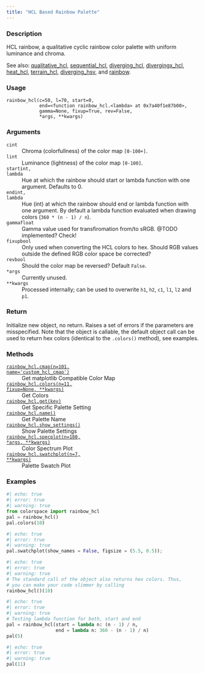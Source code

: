 ```yaml
---
title: "HCL Based Rainbow Palette"
---
```


### Description

HCL rainbow, a qualitative cyclic rainbow color palette with uniform
luminance and chroma.

See also: [qualitative_hcl](colorspace.palettes.qualitative_hcl.qmd), [sequential_hcl](colorspace.palettes.sequential_hcl.qmd),
[diverging_hcl](colorspace.palettes.diverging_hcl.qmd), [divergingx_hcl](colorspace.palettes.divergingx_hcl.qmd),
[heat_hcl](colorspace.palettes.heat_hcl.qmd), [terrain_hcl](colorspace.palettes.terrain_hcl.qmd), [diverging_hsv](colorspace.palettes.diverging_hsv.qmd),
and [rainbow](colorspace.palettes.rainbow.qmd).

### Usage

<pre><code class='language-python'>rainbow_hcl(c=50, l=70, start=0,<br/>            end=&lt;function rainbow_hcl.&lt;lambda&gt; at 0x7a40f1e87b00&gt;,<br/>            gamma=None, fixup=True, rev=False,<br/>            *args, **kwargs)</code></pre>

### Arguments

<dl class="pyp-list param-list">
  <dt style = "white-space: nowrap; font-family: monospace; vertical-align: top">
   <code id="colorspace.palettes.rainbow_hcl:c">c</code><code class="argument-class">int</code>
  </dt>
 <dd>Chroma (colorfullness) of the color map `[0-100+]`.</dd>
  <dt style = "white-space: nowrap; font-family: monospace; vertical-align: top">
   <code id="colorspace.palettes.rainbow_hcl:l">l</code><code class="argument-class">int</code>
  </dt>
 <dd>Luminance (lightness) of the color map `[0-100]`.</dd>
  <dt style = "white-space: nowrap; font-family: monospace; vertical-align: top">
   <code id="colorspace.palettes.rainbow_hcl:start">start</code><code class="argument-class">int, lambda</code>
  </dt>
 <dd>Hue at which the rainbow should start or lambda function
with one argument. Defaults to 0.</dd>
  <dt style = "white-space: nowrap; font-family: monospace; vertical-align: top">
   <code id="colorspace.palettes.rainbow_hcl:end">end</code><code class="argument-class">int, lambda</code>
  </dt>
 <dd>Hue (int) at which the rainbow should end or lambda function
with one argument. By default a lambda function evaluated when
drawing colors (`360 * (n - 1) / n`).</dd>
  <dt style = "white-space: nowrap; font-family: monospace; vertical-align: top">
   <code id="colorspace.palettes.rainbow_hcl:gamma">gamma</code><code class="argument-class">float</code>
  </dt>
 <dd>Gamma value used for transfiromation from/to sRGB.
@TODO implemented? Check!</dd>
  <dt style = "white-space: nowrap; font-family: monospace; vertical-align: top">
   <code id="colorspace.palettes.rainbow_hcl:fixup">fixup</code><code class="argument-class">bool</code>
  </dt>
 <dd>Only used when converting the HCL colors to hex.  Should
RGB values outside the defined RGB color space be corrected?</dd>
  <dt style = "white-space: nowrap; font-family: monospace; vertical-align: top">
   <code id="colorspace.palettes.rainbow_hcl:rev">rev</code><code class="argument-class">bool</code>
  </dt>
 <dd>Should the color map be reversed? Default `False`.</dd>
  <dt style = "white-space: nowrap; font-family: monospace; vertical-align: top">
   <code id="colorspace.palettes.rainbow_hcl:*args">*args</code>
  </dt>
 <dd>Currently unused.</dd>
  <dt style = "white-space: nowrap; font-family: monospace; vertical-align: top">
   <code id="colorspace.palettes.rainbow_hcl:**kwargs">**kwargs</code>
  </dt>
 <dd>Processed internally; can be used to overwrite `h1`,
`h2`, `c1`, `l1`, `l2` and `p1`.</dd>
</dl>

### Return

Initialize new object, no return. Raises a set of errors if the parameters
are misspecified. Note that the object is callable, the default object call
can be used to return hex colors (identical to the `.colors()` method),
see examples.

### Methods

<dl class="pyp-list method-list">
    <dt style = "white-space: nowrap; font-family: monospace; vertical-align: top">
       <code>[rainbow_hcl.cmap(n=101, name=&#x27;custom_hcl_cmap&#x27;)](colorspace.palettes.rainbow_hcl.cmap.qmd)</code>
    </dt>
    <dd>Get matplotlib Compatible Color Map</dd>
    <dt style = "white-space: nowrap; font-family: monospace; vertical-align: top">
       <code>[rainbow_hcl.colors(n=11, fixup=None, **kwargs)](colorspace.palettes.rainbow_hcl.colors.qmd)</code>
    </dt>
    <dd>Get Colors</dd>
    <dt style = "white-space: nowrap; font-family: monospace; vertical-align: top">
       <code>[rainbow_hcl.get(key)](colorspace.palettes.rainbow_hcl.get.qmd)</code>
    </dt>
    <dd>Get Specific Palette Setting</dd>
    <dt style = "white-space: nowrap; font-family: monospace; vertical-align: top">
       <code>[rainbow_hcl.name()](colorspace.palettes.rainbow_hcl.name.qmd)</code>
    </dt>
    <dd>Get Palette Name</dd>
    <dt style = "white-space: nowrap; font-family: monospace; vertical-align: top">
       <code>[rainbow_hcl.show_settings()](colorspace.palettes.rainbow_hcl.show_settings.qmd)</code>
    </dt>
    <dd>Show Palette Settings</dd>
    <dt style = "white-space: nowrap; font-family: monospace; vertical-align: top">
       <code>[rainbow_hcl.specplot(n=180, *args, **kwargs)](colorspace.palettes.rainbow_hcl.specplot.qmd)</code>
    </dt>
    <dd>Color Spectrum Plot</dd>
    <dt style = "white-space: nowrap; font-family: monospace; vertical-align: top">
       <code>[rainbow_hcl.swatchplot(n=7, **kwargs)](colorspace.palettes.rainbow_hcl.swatchplot.qmd)</code>
    </dt>
    <dd>Palette Swatch Plot</dd>
</dl>


### Examples

```python
#| echo: true
#| error: true
#| warning: true
from colorspace import rainbow_hcl
pal = rainbow_hcl()
pal.colors(10)
```

```python
#| echo: true
#| error: true
#| warning: true
pal.swatchplot(show_names = False, figsize = (5.5, 0.5));
```

```python
#| echo: true
#| error: true
#| warning: true
# The standard call of the object also returns hex colors. Thus,
# you can make your code slimmer by calling
rainbow_hcl()(10)
```

```python
#| echo: true
#| error: true
#| warning: true
# Testing lambda function for both, start and end
pal = rainbow_hcl(start = lambda n: (n - 1) / n,
                  end = lambda n: 360 - (n - 1) / n)
pal(5)
```

```python
#| echo: true
#| error: true
#| warning: true
pal(11)
```




